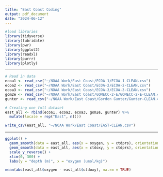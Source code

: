 ---
title: "East Coast Coding"
output: pdf_document
date: "2024-06-12"
---


```{r}
#load libraries
library(tidyverse)
library(lubridate)
library(pwr)
library(ggplot2)
library(readxl)
library(purrr)
library(plotly)
```

--------------------------------------------------------------------------------

```{r}
# Read in data
ecoa1 <- read_csv("~/NOAA Work/East Coast/ECOA-1/ECOA-1-CLEAN.csv")
ecoa2 <- read_csv("~/NOAA Work/East Coast/ECOA-2/ECOA-2-CLEAN.csv")
ecoa3 <- read_csv("~/NOAA Work/East Coast/ECOA-3/ECOA-3-CLEAN.csv")
gom2e <- read_csv("~/NOAA Work/East Coast/GOMECC-2-E/GOMECC-2-E-CLEAN.csv")
gunter <- read_csv("~/NOAA Work/East Coast/Gordon Gunter/Gunter-CLEAN.csv")
```

```{r}
# Creating one full dataset 
east_all <- rbind(ecoa1, ecoa2, ecoa3, gom2e, gunter) %>% 
  mutate(locale = rep("East", n()))
```

```{r}
write_csv(east_all, "~/NOAA Work/East Coast/EAST-CLEAN.csv")
```

--------------------------------------------------------------------------------

```{r}
ggplot() +
  geom_smooth(data = east_all, aes(x = oxygen, y = ctdprs), orientation = "y") +
  geom_smooth(data = east_all, aes(x = ctdoxy, y = ctdprs), orientation = "y", color = "red") +
  scale_y_reverse() +
  xlim(0, 300) +
  labs(y = "depth (m)", x = "oxygen (umol/kg)")
```

```{r}
mean(abs(east_all$oxygen - east_all$ctdoxy), na.rm = TRUE)
```



